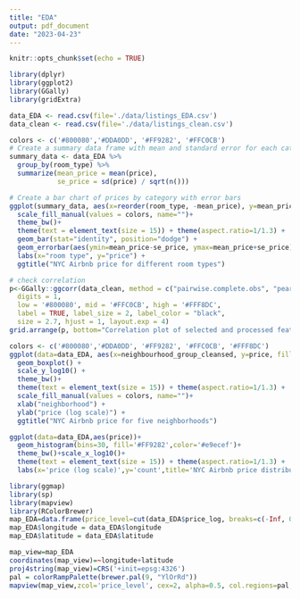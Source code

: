 ```yaml
---
title: "EDA"
output: pdf_document
date: "2023-04-23"
---
```


```r
knitr::opts_chunk$set(echo = TRUE)
```

```r
library(dplyr)
library(ggplot2)
library(GGally)
library(gridExtra)
```

```r
data_EDA <- read.csv(file='./data/listings_EDA.csv')
data_clean <- read.csv(file='./data/listings_clean.csv')
```

```r
colors <- c('#800080','#DDA0DD', '#FF9282', '#FFC0CB')
# Create a summary data frame with mean and standard error for each category
summary_data <- data_EDA %>%
  group_by(room_type) %>%
  summarize(mean_price = mean(price),
            se_price = sd(price) / sqrt(n()))

# Create a bar chart of prices by category with error bars
ggplot(summary_data, aes(x=reorder(room_type, -mean_price), y=mean_price, fill=room_type)) +
  scale_fill_manual(values = colors, name="")+
  theme_bw()+
  theme(text = element_text(size = 15)) + theme(aspect.ratio=1/1.3) +
  geom_bar(stat="identity", position="dodge") +
  geom_errorbar(aes(ymin=mean_price-se_price, ymax=mean_price+se_price), width=0.2, position=position_dodge(0.9)) +
  labs(x="room type", y="price") +
  ggtitle("NYC Airbnb price for different room types")
```

```r
# check correlation
p<-GGally::ggcorr(data_clean, method = c("pairwise.complete.obs", "pearson"),
  digits = 1, 
  low = '#800080', mid = '#FFC0CB', high = '#FFF8DC', 
  label = TRUE, label_size = 2, label_color = "black",
  size = 2.7, hjust = 1, layout.exp = 4) 
grid.arrange(p, bottom="Correlation plot of selected and processed features")
```

```r
colors <- c('#800080','#DDA0DD', '#FF9282', '#FFC0CB', '#FFF8DC')
ggplot(data=data_EDA, aes(x=neighbourhood_group_cleansed, y=price, fill=neighbourhood_group_cleansed)) +
  geom_boxplot() +
  scale_y_log10() +
  theme_bw()+
  theme(text = element_text(size = 15)) + theme(aspect.ratio=1/1.3) +
  scale_fill_manual(values = colors, name="")+
  xlab("neighborhood") +
  ylab("price (log scale)") +
  ggtitle("NYC Airbnb price for five neighborhoods")
```
```r
ggplot(data=data_EDA,aes(price))+
  geom_histogram(bins=30, fill='#FF9282',color='#e9ecef')+
  theme_bw()+scale_x_log10()+
  theme(text = element_text(size = 15)) + theme(aspect.ratio=1/1.3) +
  labs(x='price (log scale)',y='count',title='NYC Airbnb price distribution')
```
```r
library(ggmap)
library(sp)
library(mapview)
library(RColorBrewer)
map_EDA=data.frame(price_level=cut(data_EDA$price_log, breaks=c(-Inf, 0.25*max(data_EDA$price_log), 0.5*max(data_EDA$price_log), 0.75*max(data_EDA$price_log), Inf), labels = c(1,2,3,4), right=FALSE))
map_EDA$longitude = data_EDA$longitude
map_EDA$latitude = data_EDA$latitude

map_view=map_EDA
coordinates(map_view)=~longitude+latitude
proj4string(map_view)=CRS('+init=epsg:4326')
pal = colorRampPalette(brewer.pal(9, "YlOrRd"))
mapview(map_view,zcol='price_level', cex=2, alpha=0.5, col.regions=pal, color=NA)
```

